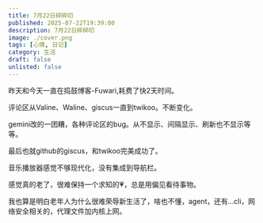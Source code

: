 ```yaml
---
title: 7月22日碎碎叨
published: 2025-07-22T19:39:00
description: 7月22日碎碎叨
image: ./cover.png  
tags: [心情, 日记]
category: 生活
draft: false
unlisted: false
---
```

 
 昨天和今天一直在捣鼓博客-Fuwari,耗费了快2天时间。

 评论区从Valine、Waline、giscus一直到twikoo。不断变化。

 gemini改的一团糟，各种评论区的bug。从不显示、间隔显示、刷新也不显示等等。

 最后也就github的giscus，和twikoo完美成功了。

 音乐播放器感觉不够现代化，没有集成到导航栏。


感觉真的老了，很难保持一个求知的💗，总是用偏见看待事物。

我也算是明白老年人为什么很难荣辱新生活了，啥也不懂，agent，还有…cli，网络安全相关的，代理文件加内核上网。